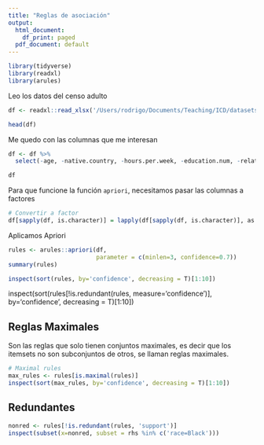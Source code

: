 ```yaml
---
title: "Reglas de asociación"
output:
  html_document:
    df_print: paged
  pdf_document: default
---
```


```r
library(tidyverse)
library(readxl)
library(arules)
```

Leo los datos del censo adulto
```r
df <- readxl::read_xlsx('/Users/rodrigo/Documents/Teaching/ICD/datasets/dataset_guía_2_adult_census.xlsx')
```

```r
head(df)
```

Me quedo con las columnas que me interesan
```r
df <- df %>% 
  select(-age, -native.country, -hours.per.week, -education.num, -relationship)
```

```r
df
```

Para que funcione la función `apriori`, necesitamos pasar las columnas a factores
```r
# Convertir a factor
df[sapply(df, is.character)] = lapply(df[sapply(df, is.character)], as.factor)
```

Aplicamos Apriori 
```r
rules <- arules::apriori(df, 
                         parameter = c(minlen=3, confidence=0.7))
summary(rules)
```


```r
inspect(sort(rules, by='confidence', decreasing = T)[1:10])
```


inspect(sort(rules[!is.redundant(rules, measure='confidence')], by='confidence', decreasing = T)[1:10])

## Reglas Maximales

Son las reglas que  solo tienen conjuntos maximales, es decir que los itemsets no son subconjuntos de otros, se llaman reglas maximales.
```r
# Maximal rules
max_rules <- rules[is.maximal(rules)]
inspect(sort(max_rules, by='confidence', decreasing = T)[1:10])
```


<!-- inspect(sort(rules[!is.redundant(rules, 'support')], by='confidence', decreasing = T)[1:10]) -->

## Redundantes
```r
nonred <- rules[!is.redundant(rules, 'support')]
inspect(subset(x=nonred, subset = rhs %in% c('race=Black')))
```
       